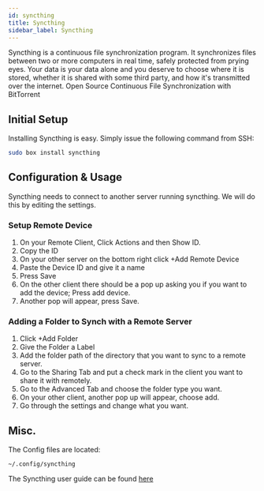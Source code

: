 ```yaml
---
id: syncthing
title: Syncthing
sidebar_label: Syncthing
---
```


Syncthing is a continuous file synchronization program. It synchronizes files between two or more computers in real time, safely protected from prying eyes. Your data is your data alone and you deserve to choose where it is stored, whether it is shared with some third party, and how it's transmitted over the internet.
Open Source Continuous File Synchronization with BitTorrent


## Initial Setup

Installing Syncthing is easy. Simply issue the following command from SSH:

```bash main
sudo box install syncthing
```


<SystemdTabs service="syncthing"/>

## Configuration & Usage

Syncthing needs to connect to another server running syncthing. We will do this by editing the settings. 

### Setup Remote Device
1. On your Remote Client, Click Actions and then Show ID.
2. Copy the ID
3. On your other server on the bottom right click +Add Remote Device
4. Paste the Device ID and give it a name
5. Press Save
6. On the other client there should be a pop up asking you if you want to add the device; Press add device.
7. Another pop will appear, press Save.

### Adding a Folder to Synch with a Remote Server
1. Click +Add Folder
2. Give the Folder a Label
3. Add the folder path of the directory that you want to sync to a remote server.
4. Go to the Sharing Tab and put a check mark in the client you want to share it with remotely.
5. Go to the Advanced Tab and choose the folder type you want.
6. On your other client, another pop up will appear, choose add.
7. Go through the settings and change what you want.

## Misc.

The Config files are located:

```
~/.config/syncthing
```

The Syncthing user guide can be found [here](https://docs.syncthing.net/intro/getting-started.html)
